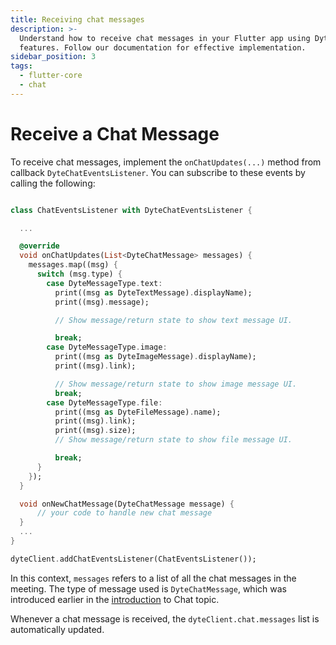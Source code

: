 ```yaml
---
title: Receiving chat messages
description: >-
  Understand how to receive chat messages in your Flutter app using Dyte's
  features. Follow our documentation for effective implementation.
sidebar_position: 3
tags:
  - flutter-core
  - chat
---
```


# Receive a Chat Message

To receive chat messages, implement the `onChatUpdates(...)` method from callback `DyteChatEventsListener`. You can subscribe to these events by calling the following:

```dart

class ChatEventsListener with DyteChatEventsListener {

  ...

  @override
  void onChatUpdates(List<DyteChatMessage> messages) {
    messages.map((msg) {
      switch (msg.type) {
        case DyteMessageType.text:
          print((msg as DyteTextMessage).displayName);
          print((msg).message);

          // Show message/return state to show text message UI.

          break;
        case DyteMessageType.image:
          print((msg as DyteImageMessage).displayName);
          print((msg).link);

          // Show message/return state to show image message UI.
          break;
        case DyteMessageType.file:
          print((msg as DyteFileMessage).name);
          print((msg).link);
          print((msg).size);
          // Show message/return state to show file message UI.

          break;
      }
    });
  }

  void onNewChatMessage(DyteChatMessage message) {
      // your code to handle new chat message
  }
  ...
}
```

```dart
dyteClient.addChatEventsListener(ChatEventsListener());
```

In this context, `messages` refers to a list of all the chat messages in the meeting. The type of message used is `DyteChatMessage`, which was introduced earlier in the [introduction](./introduction.mdx) to Chat topic.

Whenever a chat message is received, the `dyteClient.chat.messages` list is automatically updated.

<head>
  <title>Flutter Core Receiving chat messages</title>
  <meta name="description" content="Understand how to receive chat messages in your Flutter app using Dyte's features. Follow our documentation for effective implementation."/>
</head>
